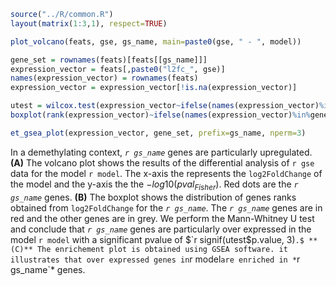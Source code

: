 
```r
source("../R/common.R")
layout(matrix(1:3,1), respect=TRUE)

plot_volcano(feats, gse, gs_name, main=paste0(gse, " - ", model))

gene_set = rownames(feats)[feats[[gs_name]]]
expression_vector = feats[,paste0("l2fc_", gse)]
names(expression_vector) = rownames(feats)
expression_vector = expression_vector[!is.na(expression_vector)]

utest = wilcox.test(expression_vector~ifelse(names(expression_vector)%in%gene_set, gs_name, "others"), las=2)
boxplot(rank(expression_vector)~ifelse(names(expression_vector)%in%gene_set, gs_name, "others"), main=paste0("Mann-Whitney U test (pval=", signif(utest$p.value, 3), ")"), ylab=paste0("rank(log2FoldChange)"), xlab="", col=adjustcolor(c("red", "grey"), alpha.f=.5))  

et_gsea_plot(expression_vector, gene_set, prefix=gs_name, nperm=3)

```


In a demethylating context, *`r gs_name`* genes are particularly upregulated.
**(A)** The volcano plot shows the results of the differential analysis of `r gse` data for the model `r model`. The x-axis the represents the `log2FoldChange` of the model and the y-axis the the $-log10(pval_{Fisher})$. Red dots are the *`r gs_name`* genes.
**(B)** The boxplot shows the distribution of genes ranks obtained from `log2FoldChange` for the *`r gs_name`*. The *`r gs_name`* genes are in red and the other genes are in grey. We perform the Mann-Whitney U test and conclude that *`r gs_name`* genes are particularly over expressed in the model `r model` with a significant pvalue of $`r signif(utest$p.value, 3)`.$
**(C)** The enrichement plot is obtained using GSEA software. it illustrates that over expressed genes in `r model` are enriched in *`r gs_name`* genes.
